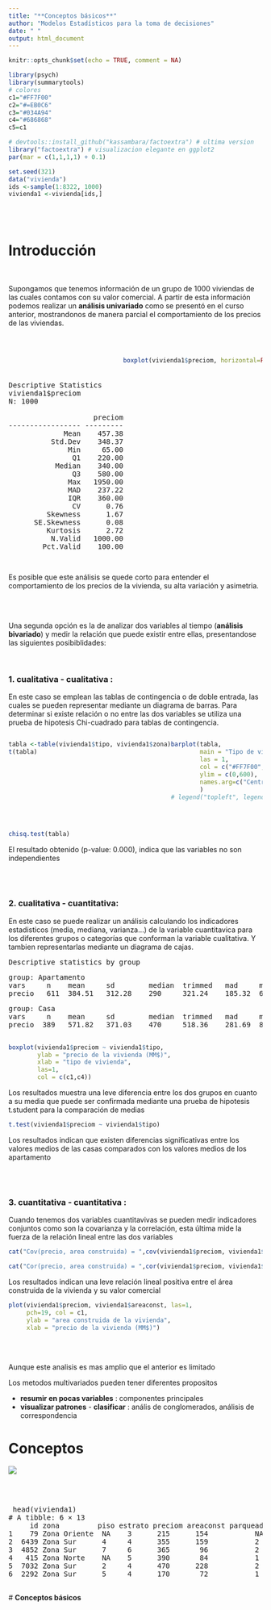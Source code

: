 ```yaml
---
title: "**Conceptos básicos**"
author: "Modelos Estadísticos para la toma de decisiones"
date: " "
output: html_document
---
```


```r
knitr::opts_chunk$set(echo = TRUE, comment = NA)

library(psych)
library(summarytools)
# colores
c1="#FF7F00"
c2="#=EB0C6"
c3="#034A94"
c4="#686868"
c5=c1

# devtools::install_github("kassambara/factoextra") # ultima version
library("factoextra") # visualizacion elegante en ggplot2
par(mar = c(1,1,1,1) + 0.1)

set.seed(321)
data("vivienda")
ids <-sample(1:8322, 1000)
vivienda1 <-vivienda[ids,]

```

<br/><br/>

# **Introducción**

<br/>

Supongamos que tenemos información de un grupo de 1000 viviendas de las cuales contamos con su valor comercial. A partir de esta información podemos realizar un **análisis univariado** como se presentó en el curso anterior, mostrandonos de manera parcial el comportamiento de los precios de las viviendas.

<br/>

:::: {style="display: flex;"}
::: {}

<!-- ```{r, echo=FALSE} -->
<!-- summarytools::descr(vivienda1$preciom) -->

<!-- ``` -->
<pre>



Descriptive Statistics  
vivienda1$preciom  
N: 1000  

                    preciom
----------------- ---------
             Mean    457.38
          Std.Dev    348.37
              Min     65.00
               Q1    220.00
           Median    340.00
               Q3    580.00
              Max   1950.00
              MAD    237.22
              IQR    360.00
               CV      0.76
         Skewness      1.67
      SE.Skewness      0.08
         Kurtosis      2.72
          N.Valid   1000.00
        Pct.Valid    100.00

</pre>

:::

::: {}

:::
```r

boxplot(vivienda1$preciom, horizontal=FALSE, las=1, col = c1)
```

:::

Es posible que este análisis se quede corto para entender el comportamiento de los precios de la vivienda, su alta variación y asimetria.

<br/><br/>

Una segunda opción es la de analizar dos variables al tiempo (**análisis bivariado**) y medir la relación que puede existir entre ellas, presentandose las siguientes posibiblidades:

<br/>

### **1. cualitativa - cualitativa** : 

En este caso se emplean las tablas de contingencia o de doble entrada, las cuales se pueden representar mediante un diagrama de barras. Para determinar si existe relación o no entre las dos variables se utiliza una prueba de hipotesis Chi-cuadrado para tablas de contingencia.

:::: {style="display: flex;"}
::: {}

```r
tabla <-table(vivienda1$tipo, vivienda1$zona)
t(tabla)
```

:::
::: {}
:::

```r
barplot(tabla, 
        main = "Tipo de vivienda por Zona",
        las = 1,
        col = c("#FF7F00", "#034A94"), 
        ylim = c(0,600),
        names.arg=c("Centro","Norte","Oeste","Oriente", "Sur") 
        )
# legend("topleft", legend = rownames(tabla))
```

::::

<br/>

```r
chisq.test(tabla)
```

El resultado obtenido (p-value: 0.000), indica que las variables no son independientes

<br/><br/>

### **2. cualitativa - cuantitativa**: 

<!-- ```{r, echo=FALSE, warning=FALSE, message=FALSE} -->
<!-- library(psych) -->
<!-- psych::describe.by(vivienda1$preciom,vivienda1$tipo) -->
<!-- ``` -->

En este caso se puede realizar un análisis calculando los indicadores estadisticos (media, mediana, varianza...) de la variable cuantitavica para los diferentes grupos o categorías que conforman la variable cualitativa. Y tambien representarlas mediante un diagrama de cajas. 


<pre>
Descriptive statistics by group 
</pre>

<pre>
group: Apartamento
vars     n    mean     sd        median  trimmed   mad     min      max   range   skew  kurtosis  se
precio   611  384.51   312.28    290     321.24    185.32  65       1950  1885    2.08  4.67      12.63 
</pre>

<pre>
group: Casa
vars     n    mean     sd        median  trimmed   mad     min      max   range   skew  kurtosis  se
precio  389   571.82   371.03    470     518.36    281.69  80       1900  1820    1.32  1.44      18.81

</pre>



```r
boxplot(vivienda1$preciom ~ vivienda1$tipo,
        ylab = "precio de la vivienda (MM$)",
        xlab = "tipo de vivienda",
        las=1, 
        col = c(c1,c4))
```

Los resultados muestra una leve diferencia entre los dos grupos en cuanto a su media que puede ser confirmada mediante una prueba de hipotesis t.student para la comparación de medias

```r
t.test(vivienda1$preciom ~ vivienda1$tipo)
```

Los resultados indican que existen diferencias significativas entre los valores medios de las casas comparados con los valores medios de los apartamento

<br/><br/>

### **3. cuantitativa - cuantitativa** : 


Cuando tenemos dos variables cuantitavivas se pueden medir indicadores conjuntos como son la covarianza y la correlación, esta última mide la fuerza de la relación lineal entre las dos variables


```r
cat("Cov(precio, area construida) = ",cov(vivienda1$preciom, vivienda1$areaconst))
```

```r
cat("Cor(precio, area construida) = ",cor(vivienda1$preciom, vivienda1$areaconst))
```

Los resultados indican una leve relación  lineal positiva entre el área construida de la vivienda y su valor comercial

```r
plot(vivienda1$preciom, vivienda1$areaconst, las=1,
     pch=19, col = c1, 
     ylab = "area construida de la vivienda",
     xlab = "precio de la vivienda (MM$)")
```


<br/><br/>

Aunque este analisis es mas amplio que el anterior es limitado 

Los metodos multivariados pueden tener diferentes propositos

* **resumir en pocas variables** :  componentes principales 
* **visualizar patrones** - **clasificar** : anális de conglomerados, análisis de correspondencia


# **Conceptos** 

![](img/enconstruccion.jpg)

<br/> <br/>

<!-- ```{r} -->
<!-- head(vivienda1) -->
<!-- ``` -->
 
 <pre>
 head(vivienda1)
# A tibble: 6 × 13
     id zona         piso estrato preciom areaconst parqueaderos baños habitac.  tipo          barrio
1    79 Zona Oriente  NA    3      215      154           NA      2        5     Casa          el guabal
2  6439 Zona Sur      4     4      355      159           2       5        4     Apartamento   el ingenio
3  4852 Zona Sur      7     6      365       96           2       2        2     Apartamento   el peñon
4   415 Zona Norte    NA    5      390       84           1       2        3     Casa          los álamos
5  7032 Zona Sur      2     4      470      228           2       4        4     Apartamento   la alianza  
6  2292 Zona Sur      5     4      170       72           1       2        3     Apartamento   normandía  
 </pre>
 
 
 # **Conceptos básicos**
 
 
 
 